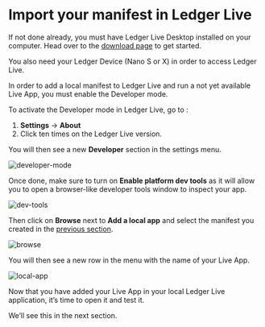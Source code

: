 # Import your manifest in Ledger Live

If not done already, you must have Ledger Live Desktop installed on your computer. Head over to the [download page](https://www.ledger.com/ledger-live/download) to get started.

You also need your Ledger Device (Nano S or X) in order to access Ledger Live.

In order to add a local manifest to Ledger Live and run a not yet available Live App, you must enable the Developer mode.

To activate the Developer mode in Ledger Live, go to :

1. **Settings** -> **About**
2. Click ten times on the Ledger Live version.

You will then see a new **Developer** section in the settings menu.

![developer-mode](./assets/3-1-developer-mode.png)

Once done, make sure to turn on **Enable platform dev tools** as it will allow you to open a browser-like developer tools window to inspect your app.

![dev-tools](./assets/3-2-dev-tools.png)

Then click on **Browse** next to **Add a local app** and select the manifest you created in the [previous section](./manifest.mdx).

![browse](./assets/3-3-browse.png)

You will then see a new row in the menu with the name of your Live App.

![local-app](./assets/3-4-local-app.png)

Now that you have added your Live App in your local Ledger Live application, it’s time to open it and test it.

We’ll see this in the next section.
